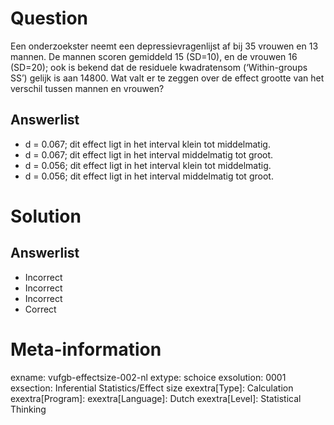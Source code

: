 Question
========

Een onderzoekster neemt een depressievragenlijst af bij 35 vrouwen en 13 mannen. De
mannen scoren gemiddeld 15 (SD=10), en de vrouwen 16 (SD=20); ook is bekend dat de residuele
kwadratensom (‘Within-groups SS’) gelijk is aan 14800. Wat valt er te zeggen over de effect grootte
van het verschil tussen mannen en vrouwen?
  
Answerlist
----------
* d = 0.067; dit effect ligt in het interval klein tot middelmatig.
* d = 0.067; dit effect ligt in het interval middelmatig tot groot.
* d = 0.056; dit effect ligt in het interval klein tot middelmatig.
* d = 0.056; dit effect ligt in het interval middelmatig tot groot.

Solution
========

Answerlist
----------
* Incorrect
* Incorrect
* Incorrect
* Correct

Meta-information
================
exname: vufgb-effectsize-002-nl
extype: schoice
exsolution: 0001
exsection: Inferential Statistics/Effect size
exextra[Type]: Calculation
exextra[Program]: 
exextra[Language]: Dutch
exextra[Level]: Statistical Thinking
